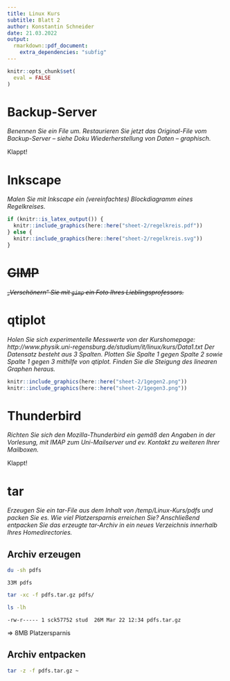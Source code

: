 ```yaml
---
title: Linux Kurs
subtitle: Blatt 2
author: Konstantin Schneider
date: 21.03.2022
output:
  rmarkdown::pdf_document:
    extra_dependencies: "subfig"
---
```


```r

knitr::opts_chunk$set(
  eval = FALSE
)

```

# Backup-Server
*Benennen Sie ein File um. Restaurieren Sie jetzt das Original-File vom Backup-Server – siehe Doku Wiederherstellung von Daten – graphisch.*

Klappt!

# Inkscape
*Malen Sie mit Inkscape ein (vereinfachtes) Blockdiagramm eines Regelkreises.*

```r

if (knitr::is_latex_output()) {
  knitr::include_graphics(here::here("sheet-2/regelkreis.pdf"))
} else {
  knitr::include_graphics(here::here("sheet-2/regelkreis.svg"))
}

```

# ~~GIMP~~
~~*„Verschönern“ Sie mit `gimp` ein Foto Ihres Lieblingsprofessors.*~~

# qtiplot 
*Holen Sie sich experimentelle Messwerte von der Kurshomepage: http://www.physik.uni-regensburg.de/studium/it/linux/kurs/Data1.txt*
*Der Datensatz besteht aus 3 Spalten. Plotten Sie Spalte 1 gegen Spalte 2 sowie Spalte 1 gegen 3 mithilfe von qtiplot. Finden Sie die Steigung des linearen Graphen heraus.*

```r

knitr::include_graphics(here::here("sheet-2/1gegen2.png"))
knitr::include_graphics(here::here("sheet-2/1gegen3.png"))

```

# Thunderbird
*Richten Sie sich den Mozilla-Thunderbird ein gemäß den Angaben in der Vorlesung, mit IMAP zum Uni-Mailserver und ev. Kontakt zu weiteren Ihrer Mailboxen.*

Klappt!

# tar
*Erzeugen Sie ein tar-File aus dem Inhalt von /temp/Linux-Kurs/pdfs und packen Sie es. Wie viel Platzersparnis erreichen Sie? Anschließend entpacken Sie das erzeugte tar-Archiv in ein neues Verzeichnis innerhalb Ihres Homedirectories.*

## Archiv erzeugen

```bash
du -sh pdfs
```

```
33M	pdfs
```

```bash
tar -xc -f pdfs.tar.gz pdfs/
```

```bash
ls -lh
```

```
-rw-r----- 1 sck57752 stud  26M Mar 22 12:34 pdfs.tar.gz
```

$\Rightarrow$ 8MB Platzersparnis

## Archiv entpacken

```bash
tar -z -f pdfs.tar.gz ~
```
